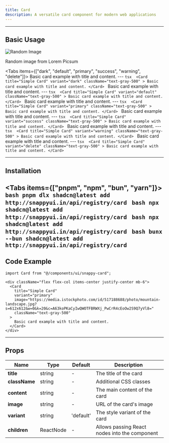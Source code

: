 ```yaml
---
title: Card
description: A versatile card component for modern web applications
---
```







---


## Basic Usage

<div className="flex flex-col items-center justify-center mb-6 border-1 border-zinc-800 rounded-lg py-5">
  <Card
    title="Image Card"
    variant="dark"
  >
    <img src="https://picsum.photos/300/200" alt="Random Image" className="rounded-lg"/>
    <p>Random image from Lorem Picsum</p>
  </Card>

</div>

<Tabs items={["dark", "default", "primary", "success", "warning", "delete"]}>
  <Tab value="dark">
    <Card title="Default Card" variant="dark" className="text-gray-500">
      Basic card example with title and content.
    </Card>
    ---
    ```tsx 
      <Card
        title="Simple Card"
        variant="dark"
        className="text-gray-500"
      >
        Basic card example with title and content.
      </Card>
    ``` 
  </Tab>
  <Tab value="default">
    <Card title="Default Card" variant="default" className="text-gray-500">
      Basic card example with title and content.
    </Card>
    ---
    ```tsx 
      <Card
        title="Simple Card"
        variant="default"
        className="text-gray-500"
      >
        Basic card example with title and content.
      </Card>
    ``` 
  </Tab>
  <Tab value="primary">
   <Card title="Primary Card" variant="primary" className="text-gray-500">
      Basic card example with title and content.
    </Card>
    ---
    ```tsx 
      <Card
        title="Simple Card"
        variant="primary"
        className="text-gray-500"
      >
        Basic card example with title and content.
      </Card>
    ```
  </Tab>
  <Tab value="success">
    <Card title="Success Card" variant="success" className="text-gray-500">
      Basic card example with title and content.
    </Card>
    ---
    ```tsx 
      <Card
        title="Simple Card"
        variant="success"
        className="text-gray-500"
      >
        Basic card example with title and content.
      </Card>
    ```
  </Tab>
  <Tab value="warning">
    <Card title="Warning Card" variant="warning" className="text-gray-500">
      Basic card example with title and content.
    </Card>
    ---
    ```tsx 
      <Card
        title="Simple Card"
        variant="warning"
        className="text-gray-500"
      >
        Basic card example with title and content.
      </Card>
    ```
  </Tab>
  <Tab value="delete">
    <Card title="Delete Card" variant="delete" className="text-gray-500">
      Basic card example with title and content.
    </Card>
    ---
    ```tsx 
      <Card
        title="Simple Card"
        variant="delete"
        className="text-gray-500"
      >
        Basic card example with title and content.
      </Card>
    ```
  </Tab>
</Tabs>

---
## Installation

<Tabs items={["pnpm", "npm", "bun", "yarn"]}>
  <Tab value="pnpm">
    ```bash
    pnpm dlx shadcn@latest add http://snappyui.in/api/registry/card
    ```
  </Tab>
  <Tab value="npm">
    ```bash
    npx shadcn@latest add http://snappyui.in/api/registry/card
    ```
  </Tab>
  <Tab value="yarn">
    ```bash
    npx shadcn@latest add http://snappyui.in/api/registry/card
    ```
  </Tab>
  <Tab value="bun">
    ```bash
    bunx --bun shadcn@latest add http://snappyui.in/api/registry/card
    ```
  </Tab>
</Tabs>
---

## Code Example

```tsx
import Card from "@/components/ui/snappy-card";

<div className="flex flex-col items-center justify-center mb-6">
  <Card
    title="Simple Card"
    variant="primary"
    image="https://media.istockphoto.com/id/517188688/photo/mountain-landscape.jpg?s=612x612&w=0&k=20&c=A63koPKaCyIwQWOTFBRWXj_PwCrR4cEoOw2S9Q7yVl8="
    className="text-gray-500"
  >
    Basic card example with title and content.
  </Card>
</div>
```

---

## Props

| <b>Name</b>   | <b>Type</b> | <b>Default</b> | <b>Description</b>                            |
| ------------- | ----------- | -------------- | --------------------------------------------- |
| **title**     | string      | -              | The title of the card                         |
| **className** | string      | -              | Additional CSS classes                        |
| **content**   | string      | -              | The main content of the card                  |
| **image**     | string      | -              | URL of the card's image                       |
| **variant**   | string      | 'default'      | The style variant of the card                 |
| **children**  | ReactNode   | -              | Allows passing React nodes into the component |
